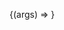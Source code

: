 


<Meta
    title="Layout/CandidateTable/(2) Size"
    component={CandidateTable}
/>

<Canvas withSource='close'>
    <Story
        args={{tableConfig: createBasicConfig(largeRowSize, largeColumnSize)}}
        argTypes={{tableConfig: { control: "object" }}}
        name="Large Row & Column"
        parameters={{
            ...createViewMode('story', true, true),
            options: { showToolbar: true },
            order: 3,
        }}
    >
        {(args) => <CandidateTable {...args} />}
    </Story>
</Canvas>